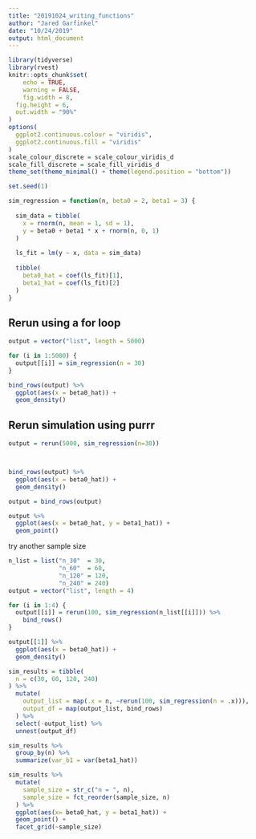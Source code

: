 ```yaml
---
title: "20191024_writing_functions"
author: "Jared Garfinkel"
date: "10/24/2019"
output: html_document
---
```


```r
library(tidyverse)
library(rvest)
knitr::opts_chunk$set(
	echo = TRUE,
	warning = FALSE,
	fig.width = 8, 
  fig.height = 6,
  out.width = "90%"
)
options(
  ggplot2.continuous.colour = "viridis",
  ggplot2.continuous.fill = "viridis"
)
scale_colour_discrete = scale_colour_viridis_d
scale_fill_discrete = scale_fill_viridis_d
theme_set(theme_minimal() + theme(legend.position = "bottom"))

set.seed(1)
```

```r
sim_regression = function(n, beta0 = 2, beta1 = 3) {
  
  sim_data = tibble(
    x = rnorm(n, mean = 1, sd = 1),
    y = beta0 + beta1 * x + rnorm(n, 0, 1)
  )
  
  ls_fit = lm(y ~ x, data = sim_data)
  
  tibble(
    beta0_hat = coef(ls_fit)[1],
    beta1_hat = coef(ls_fit)[2]
  )
}
```

## Rerun using a for loop

```r
output = vector("list", length = 5000)

for (i in 1:5000) {
  output[[i]] = sim_regression(n = 30)
}

bind_rows(output) %>% 
  ggplot(aes(x = beta0_hat)) +
  geom_density()
```


## Rerun simulation using purrr

```r
output = rerun(5000, sim_regression(n=30))



bind_rows(output) %>% 
  ggplot(aes(x = beta0_hat)) +
  geom_density()
```

```r
output = bind_rows(output)

output %>% 
  ggplot(aes(x = beta0_hat, y = beta1_hat)) +
  geom_point()
```

try another sample size

```r
n_list = list("n_30"  = 30, 
              "n_60"  = 60, 
              "n_120" = 120, 
              "n_240" = 240)
output = vector("list", length = 4)

for (i in 1:4) {
  output[[i]] = rerun(100, sim_regression(n_list[[i]])) %>% 
    bind_rows()
}

output[[1]] %>% 
  ggplot(aes(x = beta0_hat)) +
  geom_density()
```

```r
sim_results = tibble(
  n = c(30, 60, 120, 240)
) %>% 
  mutate(
    output_list = map(.x = n, ~rerun(100, sim_regression(n = .x))),
    output_df = map(output_list, bind_rows)
  ) %>% 
  select(-output_list) %>% 
  unnest(output_df)
```

```r
sim_results %>% 
  group_by(n) %>% 
  summarize(var_b1 = var(beta1_hat))
```

```r
sim_results %>% 
  mutate(
    sample_size = str_c("n = ", n),
    sample_size = fct_reorder(sample_size, n)
  ) %>% 
  ggplot(aes(x= beta0_hat, y = beta1_hat)) +
  geom_point() +
  facet_grid(~sample_size)
```

